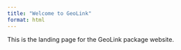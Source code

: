 ```yaml
---
title: "Welcome to GeoLink"
format: html
---
```



This is the landing page for the GeoLink package website.
